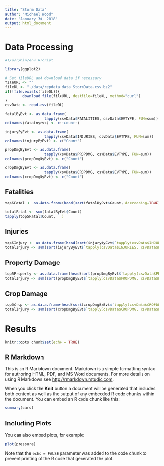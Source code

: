 ```yaml
---
title: "Storm Data"
author: "Michael Wood"
date: "January 30, 2018"
output: html_document
---
```


# Data Processing                             
``` r
#!/usr/bin/env Rscript

library(ggplot2)

# Set fileURL and download data if necessary                                    
fileURL <- ""
fileDL <- "./data/repdata_data_StormData.csv.bz2"                                                  
if(!file.exists(fileDL)){                                                       
        download.file(fileURL, destfile=fileDL, method="curl")                  
}                                                                               
csvData <- read.csv(fileDL)

fatalByEvt <- as.data.frame(
                  tapply(csvData$FATALITIES, csvData$EVTYPE, FUN=sum))
colnames(fatalByEvt) <- c("Count")

injuryByEvt <- as.data.frame(
                  tapply(csvData$INJURIES, csvData$EVTYPE, FUN=sum))
colnames(injuryByEvt) <- c("Count")

propDmgByEvt <- as.data.frame(
                  tapply(csvData$PROPDMG, csvData$EVTYPE, FUN=sum))
colnames(propDmgByEvt) <- c("Count")

cropDmgByEvt <- as.data.frame(
                  tapply(csvData$CROPDMG, csvData$EVTYPE, FUN=sum))
colnames(cropDmgByEvt) <- c("Count")
```

## Fatalities
```r
top5Fatal <- as.data.frame(head(sort(fatalByEvt$Count, decreasing=TRUE), n=5))

totalFatal <- sum(fatalByEvt$Count)
tapply(top5Fatal$Count, ` )
```

## Injuries
```r
top5Injury <- as.data.frame(head(sort(injuryByEvt$`tapply(csvData$INJURIES, csvData$EVTYPE, FUN = sum)`, decreasing=TRUE), n=5))
totalInjury <- sum(sort(injuryByEvt$`tapply(csvData$INJURIES, csvData$EVTYPE, FUN = sum)`, decreasing=TRUE))
```

## Property Damage
```r
top5Property <- as.data.frame(head(sort(propDmgByEvt$`tapply(csvData$PROPDMG, csvData$EVTYPE, FUN = sum)`, decreasing=TRUE), n=5))
totalInjury <- sum(sort(propDmgByEvt$`tapply(csvData$PROPDMG, csvData$EVTYPE, FUN = sum)`, decreasing=TRUE))
```

## Crop Damage
```r
top5Crop <- as.data.frame(head(sort(cropDmgByEvt$`tapply(csvData$CROPDMG, csvData$EVTYPE, FUN = sum)`, decreasing=TRUE), n=5))
totalInjury <- sum(sort(cropDmgByEvt$`tapply(csvData$CROPDMG, csvData$EVTYPE, FUN = sum)`, decreasing=TRUE))
```


# Results



```r
knitr::opts_chunk$set(echo = TRUE)
```
## R Markdown

This is an R Markdown document. Markdown is a simple formatting syntax for authoring HTML, PDF, and MS Word documents. For more details on using R Markdown see <http://rmarkdown.rstudio.com>.

When you click the **Knit** button a document will be generated that includes both content as well as the output of any embedded R code chunks within the document. You can embed an R code chunk like this:

```r
summary(cars)
```

## Including Plots

You can also embed plots, for example:

```r
plot(pressure)
```

Note that the `echo = FALSE` parameter was added to the code chunk to prevent printing of the R code that generated the plot.
